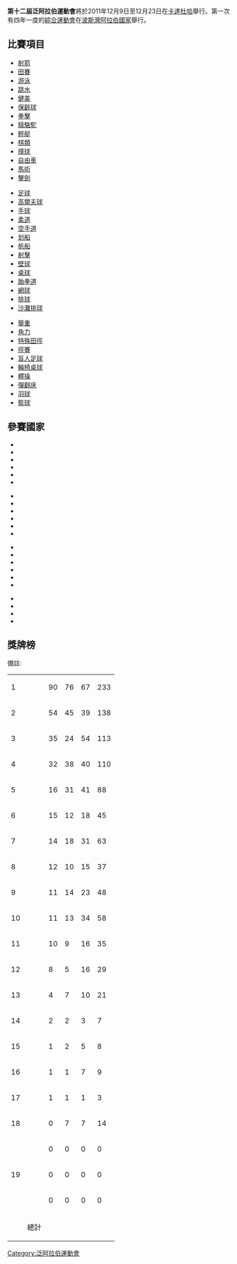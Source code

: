 {{noteTA
|G1=Country
|1=zh-hans:多哈;zh-hk:多哈;zh-tw:杜哈;
}}
{{Asiad infobox  
|Name                   = 第十二屆泛阿拉伯運動會
|Logo                   = 2011年泛阿拉伯運動會 logo.jpg 
|Size                   = 200 
|Optional caption       = 
|Host city              = [[卡達|卡達]][[杜哈|杜哈]] 
|Nations participating  =  
|Athletes participating =  
|Events                 =  
|Opening ceremony       = 2011年12月9日 
|Closing ceremony       = 2011年12月23日 
|Officially opened by   = 
|Stadium                = [[哈里發國際體育場|哈里發國際體育場]]
}}

'''第十二屆泛阿拉伯運動會'''將於2011年12月9日至12月23日在[[卡達|卡達]][[杜哈|杜哈]]舉行。第一次有四年一度的[[綜合運動會|綜合運動會]]在[[波斯灣阿拉伯國家|波斯灣阿拉伯國家]]舉行。

==比賽項目==
{{col-begin}}
{{col-3}}
*[[射箭|射箭]]
*[[田徑|田賽]]
*[[游泳|游泳]]
*[[跳水|跳水]]
*[[健美|健美]]
*[[保齡球|保齡球]]
*[[拳擊|拳擊]]
*[[騎駱駝|騎駱駝]]
*[[輕艇|輕艇]]
*[[棋類|棋類]]
*[[撞球|撞球]]
*[[自由車|自由車]]
*[[馬術|馬術]]
*[[擊劍|擊劍]]
{{col-3}}
*[[足球|足球]]
*[[高爾夫球|高爾夫球]]
*[[手球|手球]]
*[[柔道|柔道]]
*[[空手道|空手道]]
*[[划船|划船]]
*[[帆船|帆船]]
*[[射擊|射擊]]
*[[壁球|壁球]]
*[[桌球|桌球]]
*[[跆拳道|跆拳道]]
*[[網球|網球]]
*[[排球|排球]]
*[[沙灘排球|沙灘排球]]
{{col-3}}
*[[舉重|舉重]]
*[[角力|角力]]
*[[特殊田徑|特殊田徑]]
*[[田徑|徑賽]]
*[[盲人足球|盲人足球]]
*[[輪椅桌球|輪椅桌球]]
*[[體操|體操]]
*[[彈翻床|彈翻床]]
*[[羽球|羽球]]
*[[籃球|籃球]]
{{col-end}}

==參賽國家==
{{col-begin}}
{{col-4}}
*{{fb|ALG}}
*{{fb|BHR}}
*{{COM}}
*{{DJI}}
*{{fb|EGY}}
*{{fb|IRQ}}
{{col-4}}
*{{fb|JOR}}
*{{fb|KUW}}
*{{fb|LIB}}
*{{LBA}}
*{{MRT}}
*{{fb|MAR}}
{{col-4}}
*{{OMN}}
*{{fb|PLE}}
*{{QAT}}
*{{KSA}}
*{{SOM}}
*{{SUD}}
{{col-4}}
*{{fb|SYR}}
*{{fb|TUN}}
*{{fb|UAE}}
*{{fb|YEM}}
{{col-end}}
==獎牌榜==
;備註:
{{legend|#ccccff|主辦國|border=solid 1px #AAAAAA}}
{| {{RankedMedalTable|class=wikitable sortable}}
|-
| 1 ||align=left| {{EGY}} || 90 || 76 || 67 || 233
|-
| 2 ||align=left| {{TUN}} || 54 || 45 || 39 || 138
|-
| 3 ||align=left| {{MAR}} || 35 || 24 || 54 || 113
|-bgcolor=ccccff
| 4 ||align=left| {{QAT}} || 32 || 38 || 40 || 110
|-
| 5 ||align=left| {{ALG}} || 16 || 31 || 41 || 88
|-
| 6 ||align=left| {{KSA}} || 15 || 12 || 18 || 45
|-
| 7 ||align=left| {{KUW}} || 14 || 18 || 31 || 63
|-
| 8 ||align=left| {{BHR}} || 12 || 10 || 15 || 37
|-
| 9 ||align=left| {{JOR}} || 11 || 14 || 23 || 48
|-
| 10 ||align=left| {{IRQ}} || 11 || 13 || 34 || 58
|-
| 11 ||align=left| {{UAE}} || 10 || 9 || 16 || 35
|-
| 12 ||align=left| {{LIB}} || 8 || 5 || 16 || 29
|-
| 13 ||align=left| {{OMA}} || 4 || 7 || 10 || 21
|-
| 14 ||align=left| {{YEM}} || 2 || 2 || 3 || 7
|-
| 15 ||align=left| {{flag|Palestine}} || 1 || 2 || 5 || 8
|-
| 16 ||align=left| {{LBY}} || 1 || 1 || 7 || 9
|-
| 17 ||align=left| {{DJI}} || 1 || 1 || 1 || 3
|-
| 18 ||align=left| {{SUD}} || 0 || 7 || 7 || 14
|-
|rowspan="3"| 19 ||align=left| {{COM}} || 0 || 0 || 0 || 0
|-
|align=left| {{MTN}} || 0 || 0 || 0 || 0
|-
|align=left| {{SOM}} || 0 || 0 || 0 || 0
|- class="sortbottom"
!  || 總計 || || || || 
|}




{{泛阿拉伯運動會}}



[[Category:泛阿拉伯運動會|Category:泛阿拉伯運動會]]